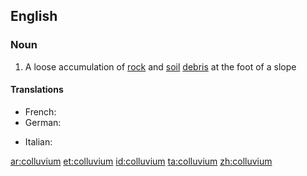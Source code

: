 ==English==

===Noun===
{{wikipedia}}
{{en-noun|colluvia}}

#{{geology}} A loose accumulation of [[rock]] and [[soil]] [[debris]] at the foot of a slope
====Translations====
{{trans-top|a loose accumulation of rock and soil debris at the foot of a slope}}
* French: {{t+|fr|colluvion|m}}
* German: {{t|de|Kolluvium}}
{{trans-mid}}
* Italian: {{t-|it|colluvium}}
{{trans-bottom}}

[[ar:colluvium]]
[[et:colluvium]]
[[id:colluvium]]
[[ta:colluvium]]
[[zh:colluvium]]